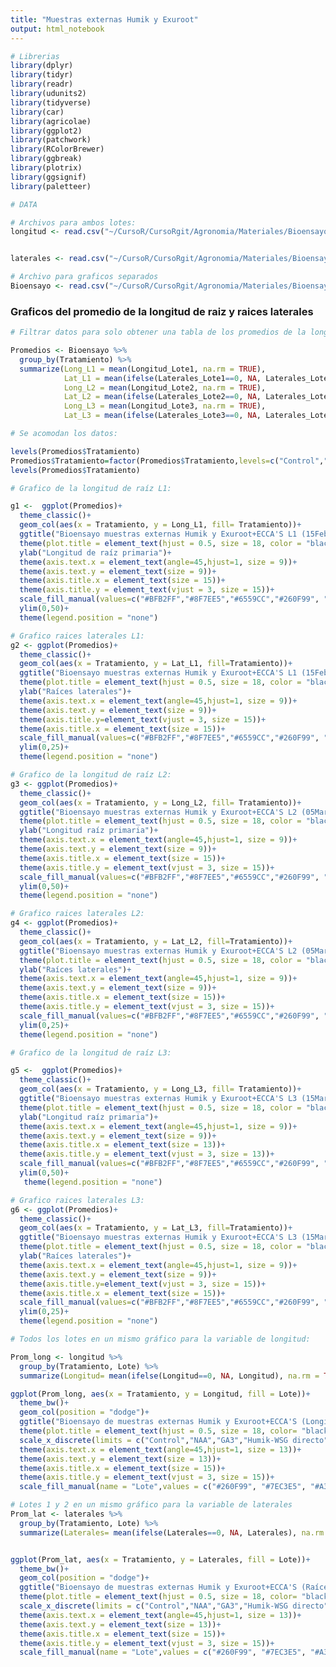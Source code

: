 ```yaml
---
title: "Muestras externas Humik y Exuroot"
output: html_notebook
---
```


```r
# Librerias
library(dplyr)
library(tidyr) 
library(readr) 
library(udunits2)
library(tidyverse)
library(car)
library(agricolae)
library(ggplot2)
library(patchwork)
library(RColorBrewer)
library(ggbreak)
library(plotrix)
library(ggsignif)
library(paletteer)

# DATA

# Archivos para ambos lotes:
longitud <- read.csv("~/CursoR/CursoRgit/Agronomia/Materiales/Bioensayo muestras externas Humik_longitud.csv")


laterales <- read.csv("~/CursoR/CursoRgit/Agronomia/Materiales/Bioensayo muestras externas Humik_laterales.csv")

# Archivo para graficos separados
Bioensayo <- read.csv("~/CursoR/CursoRgit/Agronomia/Materiales/Bioensayo muestras externas_humik.csv")
```

### Graficos del promedio de la longitud de raiz y raices laterales 

```r
# Filtrar datos para solo obtener una tabla de los promedios de la longitud de raiz para los tres lotes:

Promedios <- Bioensayo %>%
  group_by(Tratamiento) %>%
  summarize(Long_L1 = mean(Longitud_Lote1, na.rm = TRUE),
            Lat_L1 = mean(ifelse(Laterales_Lote1==0, NA, Laterales_Lote1), na.rm = TRUE),
            Long_L2 = mean(Longitud_Lote2, na.rm = TRUE),
            Lat_L2 = mean(ifelse(Laterales_Lote2==0, NA, Laterales_Lote2), na.rm = TRUE),
            Long_L3 = mean(Longitud_Lote3, na.rm = TRUE),
            Lat_L3 = mean(ifelse(Laterales_Lote3==0, NA, Laterales_Lote3), na.rm = TRUE))

# Se acomodan los datos:

levels(Promedios$Tratamiento)
Promedios$Tratamiento=factor(Promedios$Tratamiento,levels=c("Control","NAA","GA3","Humik-WSG directo", "Humik-WSG 1:20","Humik-WSG 1:50","Humik-WSP directo", "Humik-WSP 1:20","Humik-WSP 1:50","Humik-ONE directo","Humik-ONE 1:20","Humik-ONE 1:50", "Ful-Grow Gold 2x directo","Ful-Grow Gold 2x 1:20","Ful-Grow Gold 2x 1:50", "Exuroot+ECCA M directo", "Exuroot+ECCA M 1:20", "Exuroot+ECCA M 1:50", "Exuroot+ECCA S/M directo", "Exuroot+ECCA S/M 1:20", "Exuroot+ECCA S/M 1:50"))
levels(Promedios$Tratamiento)

# Grafico de la longitud de raíz L1:

g1 <-  ggplot(Promedios)+
  theme_classic()+
  geom_col(aes(x = Tratamiento, y = Long_L1, fill= Tratamiento))+
  ggtitle("Bioensayo muestras externas Humik y Exuroot+ECCA'S L1 (15Feb24)")+
  theme(plot.title = element_text(hjust = 0.5, size = 18, color = "black", face = "bold"))+
  ylab("Longitud de raíz primaria")+
  theme(axis.text.x = element_text(angle=45,hjust=1, size = 9))+
  theme(axis.text.y = element_text(size = 9))+
  theme(axis.title.x = element_text(size = 15))+
  theme(axis.title.y = element_text(vjust = 3, size = 15))+
  scale_fill_manual(values=c("#BFB2FF","#8F7EE5","#6559CC","#260F99", "#260F99","#260F99","#0F6B99", "#0F6B99","#0F6B99", "#7EC3E5", "#7EC3E5", "#7EC3E5","#6B990F","#6B990F","#6B990F","#A3CC51" ,"#A3CC51","#A3CC51", "#C3E58E", "#C3E58E", "#C3E58E"))+
  ylim(0,50)+
  theme(legend.position = "none")

# Grafico raices laterales L1:
g2 <- ggplot(Promedios)+
  theme_classic()+
  geom_col(aes(x = Tratamiento, y = Lat_L1, fill=Tratamiento))+
  ggtitle("Bioensayo muestras externas Humik y Exuroot+ECCA'S L1 (15Feb24)")+
  theme(plot.title = element_text(hjust = 0.5, size = 18, color = "black", face = "bold"))+
  ylab("Raíces laterales")+
  theme(axis.text.x = element_text(angle=45,hjust=1, size = 9))+
  theme(axis.text.y = element_text(size = 9))+
  theme(axis.title.y=element_text(vjust = 3, size = 15))+
  theme(axis.title.x = element_text(size = 15))+
  scale_fill_manual(values=c("#BFB2FF","#8F7EE5","#6559CC","#260F99", "#260F99","#260F99","#0F6B99", "#0F6B99","#0F6B99", "#7EC3E5", "#7EC3E5", "#7EC3E5","#6B990F","#6B990F","#6B990F","#A3CC51" ,"#A3CC51","#A3CC51", "#C3E58E", "#C3E58E", "#C3E58E"))+
  ylim(0,25)+
  theme(legend.position = "none")

# Grafico de la longitud de raíz L2:
g3 <- ggplot(Promedios)+
  theme_classic()+
  geom_col(aes(x = Tratamiento, y = Long_L2, fill= Tratamiento))+
  ggtitle("Bioensayo muestras externas Humik y Exuroot+ECCA'S L2 (05Marzo24)")+
  theme(plot.title = element_text(hjust = 0.5, size = 18, color = "black", face = "bold"))+
  ylab("Longitud raíz primaria")+
  theme(axis.text.x = element_text(angle=45,hjust=1, size = 9))+
  theme(axis.text.y = element_text(size = 9))+
  theme(axis.title.x = element_text(size = 15))+
  theme(axis.title.y = element_text(vjust = 3, size = 15))+
  scale_fill_manual(values=c("#BFB2FF","#8F7EE5","#6559CC","#260F99", "#260F99","#260F99","#0F6B99", "#0F6B99","#0F6B99", "#7EC3E5", "#7EC3E5", "#7EC3E5","#6B990F","#6B990F","#6B990F","#A3CC51" ,"#A3CC51","#A3CC51", "#C3E58E", "#C3E58E", "#C3E58E"))+
  ylim(0,50)+
  theme(legend.position = "none")

# Grafico raices laterales L2:
g4 <- ggplot(Promedios)+
  theme_classic()+
  geom_col(aes(x = Tratamiento, y = Lat_L2, fill=Tratamiento))+
  ggtitle("Bioensayo muestras externas Humik y Exuroot+ECCA'S L2 (05Marzo24)")+
  theme(plot.title = element_text(hjust = 0.5, size = 18, color = "black", face = "bold"))+
  ylab("Raíces laterales")+
  theme(axis.text.x = element_text(angle=45,hjust=1, size = 9))+
  theme(axis.text.y = element_text(size = 9))+
  theme(axis.title.x = element_text(size = 15))+
  theme(axis.title.y = element_text(vjust = 3, size = 15))+
  scale_fill_manual(values=c("#BFB2FF","#8F7EE5","#6559CC","#260F99", "#260F99","#260F99","#0F6B99", "#0F6B99","#0F6B99", "#7EC3E5", "#7EC3E5", "#7EC3E5","#6B990F","#6B990F","#6B990F","#A3CC51" ,"#A3CC51","#A3CC51", "#C3E58E", "#C3E58E", "#C3E58E"))+
  ylim(0,25)+
  theme(legend.position = "none")

# Grafico de la longitud de raíz L3:

g5 <-  ggplot(Promedios)+
  theme_classic()+
  geom_col(aes(x = Tratamiento, y = Long_L3, fill= Tratamiento))+
  ggtitle("Bioensayo muestras externas Humik y Exuroot+ECCA'S L3 (15Marzo24)")+
  theme(plot.title = element_text(hjust = 0.5, size = 18, color = "black", face = "bold"))+
  ylab("Longitud raíz primaria")+
  theme(axis.text.x = element_text(angle=45,hjust=1, size = 9))+
  theme(axis.text.y = element_text(size = 9))+
  theme(axis.title.x = element_text(size = 13))+
  theme(axis.title.y = element_text(vjust = 3, size = 13))+
  scale_fill_manual(values=c("#BFB2FF","#8F7EE5","#6559CC","#260F99", "#260F99","#260F99","#0F6B99", "#0F6B99","#0F6B99", "#7EC3E5", "#7EC3E5", "#7EC3E5","#6B990F","#6B990F","#6B990F","#A3CC51" ,"#A3CC51","#A3CC51", "#C3E58E", "#C3E58E", "#C3E58E"))+
  ylim(0,50)+
   theme(legend.position = "none")

# Grafico raices laterales L3:
g6 <- ggplot(Promedios)+
  theme_classic()+
  geom_col(aes(x = Tratamiento, y = Lat_L3, fill=Tratamiento))+
  ggtitle("Bioensayo muestras externas Humik y Exuroot+ECCA'S L3 (15Marzo24)")+
  theme(plot.title = element_text(hjust = 0.5, size = 18, color = "black", face = "bold"))+
  ylab("Raíces laterales")+
  theme(axis.text.x = element_text(angle=45,hjust=1, size = 9))+
  theme(axis.text.y = element_text(size = 9))+
  theme(axis.title.y=element_text(vjust = 3, size = 15))+
  theme(axis.title.x = element_text(size = 15))+
  scale_fill_manual(values=c("#BFB2FF","#8F7EE5","#6559CC","#260F99", "#260F99","#260F99","#0F6B99", "#0F6B99","#0F6B99", "#7EC3E5", "#7EC3E5", "#7EC3E5","#6B990F","#6B990F","#6B990F","#A3CC51" ,"#A3CC51","#A3CC51", "#C3E58E", "#C3E58E", "#C3E58E"))+
  ylim(0,25)+
  theme(legend.position = "none")
```

```r
# Todos los lotes en un mismo gráfico para la variable de longitud:

Prom_long <- longitud %>%
  group_by(Tratamiento, Lote) %>%
  summarize(Longitud= mean(ifelse(Longitud==0, NA, Longitud), na.rm = TRUE))

ggplot(Prom_long, aes(x = Tratamiento, y = Longitud, fill = Lote))+
  theme_bw()+
  geom_col(position = "dodge")+
  ggtitle("Bioensayo de muestras externas Humik y Exuroot+ECCA'S (Longitud raíz primaria)")+
  theme(plot.title = element_text(hjust = 0.5, size = 18, color= "black", face = "bold"))+
  scale_x_discrete(limits = c("Control","NAA","GA3","Humik-WSG directo", "Humik-WSG 1:20","Humik-WSG 1:50","Humik-WSP directo", "Humik-WSP 1:20","Humik-WSP 1:50","Humik-ONE directo","Humik-ONE 1:20","Humik-ONE 1:50", "Ful-Grow Gold 2x directo","Ful-Grow Gold 2x 1:20","Ful-Grow Gold 2x 1:50", "Exuroot+ECCA M directo", "Exuroot+ECCA M 1:20", "Exuroot+ECCA M 1:50", "Exuroot+ECCA S/M directo", "Exuroot+ECCA S/M 1:20", "Exuroot+ECCA S/M 1:50"))+
  theme(axis.text.x = element_text(angle=45,hjust=1, size = 13))+
  theme(axis.text.y = element_text(size = 13))+
  theme(axis.title.x = element_text(size = 15))+
  theme(axis.title.y = element_text(vjust = 3, size = 15))+
  scale_fill_manual(name = "Lote",values = c("#260F99", "#7EC3E5", "#A3CC51"))

# Lotes 1 y 2 en un mismo gráfico para la variable de laterales
Prom_lat <- laterales %>%
  group_by(Tratamiento, Lote) %>%
  summarize(Laterales= mean(ifelse(Laterales==0, NA, Laterales), na.rm = TRUE))


ggplot(Prom_lat, aes(x = Tratamiento, y = Laterales, fill = Lote))+
  theme_bw()+
  geom_col(position = "dodge")+
  ggtitle("Bioensayo de muestras externas Humik y Exuroot+ECCA'S (Raíces laterales)")+
  theme(plot.title = element_text(hjust = 0.5, size = 18, color= "black", face = "bold"))+
  scale_x_discrete(limits = c("Control","NAA","GA3","Humik-WSG directo", "Humik-WSG 1:20","Humik-WSG 1:50","Humik-WSP directo", "Humik-WSP 1:20","Humik-WSP 1:50","Humik-ONE directo","Humik-ONE 1:20","Humik-ONE 1:50", "Ful-Grow Gold 2x directo","Ful-Grow Gold 2x 1:20","Ful-Grow Gold 2x 1:50", "Exuroot+ECCA M directo", "Exuroot+ECCA M 1:20", "Exuroot+ECCA M 1:50", "Exuroot+ECCA S/M directo", "Exuroot+ECCA S/M 1:20", "Exuroot+ECCA S/M 1:50"))+
  theme(axis.text.x = element_text(angle=45,hjust=1, size = 13))+
  theme(axis.text.y = element_text(size = 13))+
  theme(axis.title.x = element_text(size = 15))+
  theme(axis.title.y = element_text(vjust = 3, size = 15))+
  scale_fill_manual(name = "Lote",values = c("#260F99", "#7EC3E5", "#A3CC51"))
```
